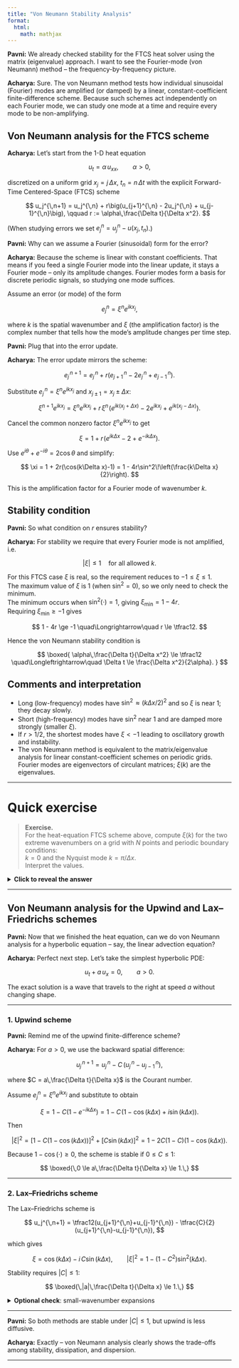 ```yaml
---
title: "Von Neumann Stability Analysis"
format:
  html:
    math: mathjax
---
```


**Pavni:** We already checked stability for the FTCS heat solver using the matrix (eigenvalue) approach. I want to see the Fourier-mode (von Neumann) method -- the frequency-by-frequency picture.

**Acharya:** Sure. The von Neumann method tests how individual sinusoidal (Fourier) modes are amplified (or damped) by a linear, constant-coefficient finite-difference scheme. Because such schemes act independently on each Fourier mode, we can study one mode at a time and require every mode to be non-amplifying.

## Von Neumann analysis for the FTCS scheme

**Acharya:** Let's start from the 1-D heat equation

$$
u_t = \alpha\,u_{xx}, \qquad \alpha > 0,
$$

discretized on a uniform grid $x_j = j\,\Delta x$, $t_n = n\,\Delta t$ with the explicit Forward-Time Centered-Space (FTCS) scheme

$$
u_j^{\,n+1} = u_j^{\,n}
  + r\big(u_{j+1}^{\,n} - 2u_j^{\,n} + u_{j-1}^{\,n}\big),
  \qquad r := \alpha\,\frac{\Delta t}{\Delta x^2}.
$$

(When studying errors we set $e_j^n = u_j^n - u(x_j,t_n)$.)

**Pavni:** Why can we assume a Fourier (sinusoidal) form for the error?

**Acharya:** Because the scheme is linear with constant coefficients. That means if you feed a single Fourier mode into the linear update, it stays a Fourier mode -- only its amplitude changes. Fourier modes form a basis for discrete periodic signals, so studying one mode suffices.

Assume an error (or mode) of the form

$$
e_j^n = \xi^n e^{i k x_j},
$$

where $k$ is the spatial wavenumber and $\xi$ (the amplification factor) is the complex number that tells how the mode's amplitude changes per time step.

**Pavni:** Plug that into the error update.

**Acharya:** The error update mirrors the scheme:

$$
e_j^{\,n+1}
  = e_j^{\,n}
  + r\big(e_{j+1}^{\,n} - 2e_j^{\,n} + e_{j-1}^{\,n}\big).
$$

Substitute $e_j^{\,n} = \xi^n e^{i k x_j}$ and $x_{j\pm1} = x_j \pm \Delta x$:

$$
\xi^{n+1} e^{i k x_j}
  = \xi^n e^{i k x_j}
  + r\,\xi^n\!\left(e^{i k (x_j+\Delta x)} - 2 e^{i k x_j} + e^{i k (x_j-\Delta x)}\right).
$$

Cancel the common nonzero factor $\xi^n e^{i k x_j}$ to get

$$
\xi = 1 + r\!\left(e^{i k \Delta x} - 2 + e^{-i k \Delta x}\right).
$$

Use $e^{i\theta} + e^{-i\theta} = 2\cos\theta$ and simplify:

$$
\xi = 1 + 2r(\cos(k\Delta x)-1)
    = 1 - 4r\sin^2\!\left(\frac{k\Delta x}{2}\right).
$$

This is the amplification factor for a Fourier mode of wavenumber $k$.

## Stability condition

**Pavni:** So what condition on $r$ ensures stability?

**Acharya:** For stability we require that every Fourier mode is not amplified, i.e.

$$
|\xi| \le 1 \quad\text{for all allowed } k.
$$

For this FTCS case $\xi$ is real, so the requirement reduces to $-1 \le \xi \le 1$.  
The maximum value of $\xi$ is $1$ (when $\sin^2=0$), so we only need to check the minimum.  
The minimum occurs when $\sin^2(\cdot)=1$, giving $\xi_{\min}=1-4r$.  
Requiring $\xi_{\min}\ge -1$ gives

$$
1 - 4r \ge -1 \quad\Longrightarrow\quad r \le \tfrac12.
$$

Hence the von Neumann stability condition is

$$
\boxed{
  \alpha\,\frac{\Delta t}{\Delta x^2} \le \tfrac12
  \quad\Longleftrightarrow\quad
  \Delta t \le \frac{\Delta x^2}{2\alpha}.
}
$$

## Comments and interpretation

- Long (low-frequency) modes have $\sin^2\!\approx (k\Delta x/2)^2$ and so $\xi$ is near 1; they decay slowly.  
- Short (high-frequency) modes have $\sin^2$ near 1 and are damped more strongly (smaller $\xi$).  
- If $r>1/2$, the shortest modes have $\xi<-1$ leading to oscillatory growth and instability.  
- The von Neumann method is equivalent to the matrix/eigenvalue analysis for linear constant-coefficient schemes on periodic grids. Fourier modes are eigenvectors of circulant matrices; $\xi(k)$ are the eigenvalues.

---

# Quick exercise

> **Exercise.**  
> For the heat-equation FTCS scheme above, compute $\xi(k)$ for the two extreme wavenumbers on a grid with $N$ points and periodic boundary conditions:  
> $k=0$ and the Nyquist mode $k=\pi/\Delta x$.  
> Interpret the values.

<details>
<summary><b>Click to reveal the answer</b></summary>

**Answer (sketch).**  
For $k=0$, $\sin^2(0)=0$ so $\xi=1$ (constant mode preserved).  
For $k=\pi/\Delta x$, $\sin^2(\pi/2)=1$ so $\xi=1-4r$ (maximal damping; needs $r\le 1/2$ for stability).
</details>

---

## Von Neumann analysis for the Upwind and Lax–Friedrichs schemes

**Pavni:** Now that we finished the heat equation, can we do von Neumann analysis for a hyperbolic equation -- say, the linear advection equation?

**Acharya:** Perfect next step. Let's take the simplest hyperbolic PDE:

$$
u_t + a\,u_x = 0, \qquad a>0.
$$

The exact solution is a wave that travels to the right at speed $a$ without changing shape.

---

### 1. Upwind scheme

**Pavni:** Remind me of the upwind finite-difference scheme?

**Acharya:** For $a>0$, we use the backward spatial difference:

$$
u_j^{\,n+1} = u_j^{\,n} - C\,(u_j^{\,n} - u_{j-1}^{\,n}),
$$

where $C = a\,\frac{\Delta t}{\Delta x}$ is the Courant number.

Assume $e_j^n = \xi^n e^{i k x_j}$ and substitute to obtain

$$
\xi = 1 - C(1 - e^{-i k \Delta x})
    = 1 - C\!\big(1 - \cos(k\Delta x) + i\sin(k\Delta x)\big).
$$

Then

$$
|\xi|^2
  = [1 - C(1-\cos(k\Delta x))]^2 + [C\sin(k\Delta x)]^2
  = 1 - 2C(1-C)(1-\cos(k\Delta x)).
$$

Because $1-\cos(\cdot)\ge0$, the scheme is stable if $0\le C\le1$:

$$
\boxed{\,0 \le a\,\frac{\Delta t}{\Delta x} \le 1.\,}
$$

---

### 2. Lax–Friedrichs scheme

The Lax–Friedrichs scheme is

$$
u_j^{\,n+1}
  = \tfrac12(u_{j+1}^{\,n}+u_{j-1}^{\,n})
    - \tfrac{C}{2}(u_{j+1}^{\,n}-u_{j-1}^{\,n}),
$$

which gives

$$
\xi = \cos(k\Delta x) - i\,C\sin(k\Delta x),
\qquad
|\xi|^2 = 1 - (1-C^2)\sin^2(k\Delta x).
$$

Stability requires $|C|\le1$:

$$
\boxed{\,|a|\,\frac{\Delta t}{\Delta x} \le 1.\,}
$$

<details>
<summary><b>Optional check</b>: small-wavenumber expansions</summary>

For small $k\Delta x$, expand $\sin$ and $\cos$ to second order:

- **Upwind:** leading amplitude decay $\sim e^{-(1-C)(k\Delta x)^2/2}$.  
- **Lax–Friedrichs:** leading amplitude decay $\sim e^{-(1-C^2)(k\Delta x)^2/2}$.

Hence Lax–Friedrichs damps short waves more strongly.
</details>

---

**Pavni:** So both methods are stable under $|C|\le1$, but upwind is less diffusive.

**Acharya:** Exactly -- von Neumann analysis clearly shows the trade-offs among stability, dissipation, and dispersion.

---
